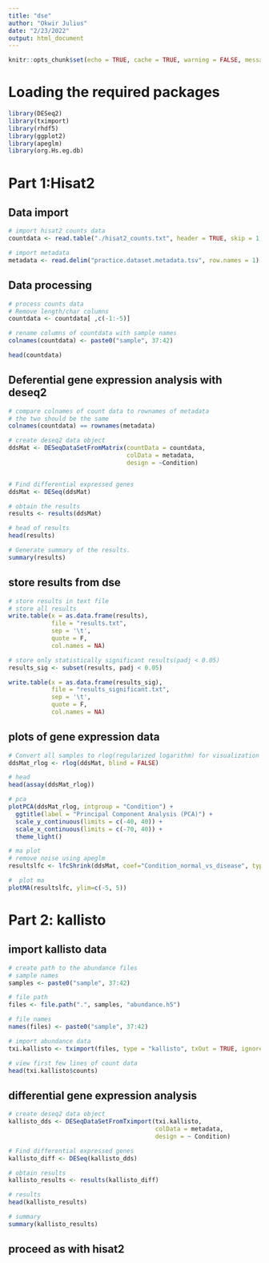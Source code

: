 ```yaml
---
title: "dse"
author: "Okwir Julius"
date: "2/23/2022"
output: html_document
---
```


```r
knitr::opts_chunk$set(echo = TRUE, cache = TRUE, warning = FALSE, message = FALSE)
```

# Loading the required packages
```r
library(DESeq2)
library(tximport)
library(rhdf5)
library(ggplot2)
library(apeglm)
library(org.Hs.eg.db)
```

# Part 1:Hisat2
## Data import
```r
# import hisat2 counts data
countdata <- read.table("./hisat2_counts.txt", header = TRUE, skip = 1, row.names = 1)

# import metadata
metadata <- read.delim("practice.dataset.metadata.tsv", row.names = 1)
```

## Data processing
```r
# process counts data
# Remove length/char columns
countdata <- countdata[ ,c(-1:-5)]

# rename columns of countdata with sample names
colnames(countdata) <- paste0("sample", 37:42)

head(countdata)
```

## Deferential gene expression analysis with deseq2
```r
# compare colnames of count data to rownames of metadata
# the two should be the same
colnames(countdata) == rownames(metadata)

# create deseq2 data object
ddsMat <- DESeqDataSetFromMatrix(countData = countdata,
                                 colData = metadata,
                                 design = ~Condition)


# Find differential expressed genes
ddsMat <- DESeq(ddsMat)

# obtain the results 
results <- results(ddsMat)

# head of results
head(results)

# Generate summary of the results. 
summary(results)
```

## store results from dse
```r
# store results in text file
# store all results
write.table(x = as.data.frame(results), 
            file = "results.txt", 
            sep = '\t', 
            quote = F,
            col.names = NA)

# store only statistically significant results(padj < 0.05)
results_sig <- subset(results, padj < 0.05)

write.table(x = as.data.frame(results_sig), 
            file = "results_significant.txt", 
            sep = '\t', 
            quote = F,
            col.names = NA)
```

## plots of gene expression data
```r
# Convert all samples to rlog(regularized logarithm) for visualization
ddsMat_rlog <- rlog(ddsMat, blind = FALSE)

# head
head(assay(ddsMat_rlog))

# pca
plotPCA(ddsMat_rlog, intgroup = "Condition") +
  ggtitle(label = "Principal Component Analysis (PCA)") +
  scale_y_continuous(limits = c(-40, 40)) +
  scale_x_continuous(limits = c(-70, 40)) +
  theme_light()

# ma plot
# remove noise using apeglm
resultslfc <- lfcShrink(ddsMat, coef="Condition_normal_vs_disease", type="apeglm")

#  plot ma 
plotMA(resultslfc, ylim=c(-5, 5))
```

# Part 2: kallisto
## import kallisto data
```r
# create path to the abundance files
# sample names
samples <- paste0("sample", 37:42)

# file path
files <- file.path(".", samples, "abundance.h5")

# file names
names(files) <- paste0("sample", 37:42)

# import abundance data
txi.kallisto <- tximport(files, type = "kallisto", txOut = TRUE, ignoreAfterBar = TRUE)

# view first few lines of count data
head(txi.kallisto$counts)
```

## differential gene expression analysis
```r
# create deseq2 data object
kallisto_dds <- DESeqDataSetFromTximport(txi.kallisto,
                                         colData = metadata,
                                         design = ~ Condition)

# Find differential expressed genes
kallisto_diff <- DESeq(kallisto_dds)

# obtain results
kallisto_results <- results(kallisto_diff)

# results
head(kallisto_results)

# summary
summary(kallisto_results)
```

## proceed as with hisat2